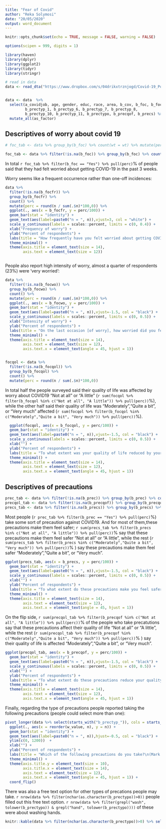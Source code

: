 ```yaml
---
title: "Fear of Covid"
author: "Reka Solymosi"
date: "20/05/2020"
output: word_document
---
```


```r
knitr::opts_chunk$set(echo = TRUE, message = FALSE, warning = FALSE)

options(scipen = 999, digits = 1)

library(haven)
library(dplyr)
library(ggplot2)
library(tidyr)
library(stringr)

# read in data
data <- read_dta("https://www.dropbox.com/s/04drikxtrznjogd/Covid-19_Police_Study_Longitudinal.dta?dl=1")


data <- data  %>% 
  select(a_covidjob, age, gender, educ, race, area, b_cov, b_foc, b_focfr, b_focqol, b_focwo, b_prec, 
         b_prectyp_1, b_prectyp_6, b_prectyp_7, b_prectyp_8, 
         b_prectyp_10, b_prectyp_11, b_prectypo, b_precqof, b_precs) %>% 
  mutate_all(as_factor)

```


## Descriptives of worry about covid 19



```r

# foc_tab <- data %>% group_by(b_foc) %>% count(wt = wt) %>% mutate(perc = round(n / sum(.$n)*100,0))

foc_tab <- data %>% filter(!is.na(b_foc)) %>% group_by(b_foc) %>% count() %>% mutate(perc = round(n / sum(.$n)*100,0))

```


In total `r foc_tab %>% filter(b_foc == "Yes") %>% pull(perc)`% of people said that they had felt worried about getting COVID-19 in the past 3 weeks. 

Worry seems like a frequent occurrence rather than one-off incidences: 

```r

data %>% 
  filter(!is.na(b_focfr)) %>% 
  group_by(b_focfr) %>% 
  count() %>% 
  mutate(perc = round(n / sum(.$n)*100,0)) %>% 
  ggplot(., aes(x = b_focfr, y = perc/100)) + 
  geom_bar(stat = "identity") + 
  geom_text(aes(label=paste0("n = ", n)),vjust=3, col = "white") +
  scale_y_continuous(labels = scales::percent, limits = c(0, 0.4)) +
  xlab("Frequency of worry") + 
  ylab("Percent of respondents") + 
  labs(title = "How frequently have you felt worried about getting COVID-19\nin the last three weeks?") +
  theme_minimal() + 
  theme(axis.title = element_text(size = 14),
        axis.text = element_text(size = 12))



```



People also report high intensity of worry, almost a quarter of respondents (23%) were 'very worried':


```r

data %>% 
  filter(!is.na(b_focwo)) %>% 
  group_by(b_focwo) %>% 
  count() %>% 
  mutate(perc = round(n / sum(.$n)*100,0)) %>% 
  ggplot(., aes(x = b_focwo, y = perc/100)) + 
  geom_bar(stat = "identity") + 
  geom_text(aes(label=paste0("n = ", n)),vjust=-1.5, col = "black") +
  scale_y_continuous(labels = scales::percent, limits = c(0, 0.5)) +
  xlab("Intensity of worry") + 
  ylab("Percent of respondents") + 
  labs(title = "On the last occasion [of worry], how worried did you feel?") +
  theme_minimal() + 
  theme(axis.title = element_text(size = 14),
        axis.text = element_text(size = 12), 
        axis.text.x = element_text(angle = 45, hjust = 1))



```



```r


focqol <- data %>% 
  filter(!is.na(b_focqol)) %>% 
  group_by(b_focqol) %>% 
  count() %>% 
  mutate(perc = round(n / sum(.$n)*100,0))
```



In total half the people surveyed said their quality of life was affected by worry about COVID19 "Not at all" or "A little" (`r sum(focqol %>% filter(b_focqol %in% c("Not at all", "A little")) %>% pull(perc))`%), while the other half said their quality of life was "Moderately","Quite a bit", or "Very much" affected (`r sum(focqol %>% filter(b_focqol %in% c("Moderately","Quite a bit", "Very much")) %>% pull(perc))`%). 


```r


  ggplot(focqol, aes(x = b_focqol, y = perc/100)) + 
  geom_bar(stat = "identity") + 
  geom_text(aes(label=paste0("n = ", n)),vjust=-1.5, col = "black") +
  scale_y_continuous(labels = scales::percent, limits = c(0, 0.5)) +
  xlab("") + 
  ylab("Percent of respondents") + 
  labs(title = "To what extent was your quality of life reduced by your worry about COVID-19?") +
  theme_minimal() + 
  theme(axis.title = element_text(size = 14),
        axis.text = element_text(size = 12), 
        axis.text.x = element_text(angle = 45, hjust = 1))

```


## Descriptives of precautions

```r

prec_tab <- data %>% filter(!is.na(b_prec)) %>% group_by(b_prec) %>% count() %>% mutate(perc = round(n / sum(.$n)*100,0))
precqol_tab <- data %>% filter(!is.na(b_precqof)) %>% group_by(b_precqof) %>% count() %>% mutate(perc = round(n / sum(.$n)*100,0))
precs_tab <- data %>% filter(!is.na(b_precs)) %>% group_by(b_precs) %>% count() %>% mutate(perc = round(n / sum(.$n)*100,0))

```


Most people (`r prec_tab %>% filter(b_prec == "Yes") %>% pull(perc)`%) take some sort of precaution against COVID19. And for most of them,these precautions make them feel safer; `r sum(precs_tab %>% filter(b_precs %in% c("Not at all", "A little")) %>% pull(perc))`% say that these precautions make them feel safer "Not at all" or "A little", while the rest (`r sum(precs_tab %>% filter(b_precs %in% c("Moderately","Quite a bit", "Very much")) %>% pull(perc))`% ) say these precautions make them feel safer "Moderately","Quite a bit", or "Very much". 


```r

ggplot(precs_tab, aes(x = b_precs, y = perc/100)) + 
  geom_bar(stat = "identity") + 
  geom_text(aes(label=paste0("n = ", n)),vjust=-1.5, col = "black") +
  scale_y_continuous(labels = scales::percent, limits = c(0, 0.5)) +
  xlab("") + 
  ylab("Percent of respondents") + 
  labs(title = "To what extent do these precautions make you feel safer?") +
  theme_minimal() + 
  theme(axis.title = element_text(size = 14),
        axis.text = element_text(size = 12), 
        axis.text.x = element_text(angle = 45, hjust = 1))

```




On the flip side, `r sum(precqol_tab %>% filter(b_precqof %in% c("Not at all", "A little")) %>% pull(perc))`% of the people who take precatutions say that these precautions affect their quality of life "Not at all" or "A little", while the rest (`r sum(precqol_tab %>% filter(b_precqof %in% c("Moderately","Quite a bit", "Very much")) %>% pull(perc))`% ) say their quality of life is affected "Moderately","Quite a bit", or "Very much". 


```r

ggplot(precqol_tab, aes(x = b_precqof, y = perc/100)) + 
  geom_bar(stat = "identity") + 
  geom_text(aes(label=paste0("n = ", n)),vjust=-1.5, col = "black") +
  scale_y_continuous(labels = scales::percent, limits = c(0, 0.5)) +
  xlab("") + 
  ylab("Percent of respondents") + 
  labs(title = "To what extent do these precautions reduce your quality of life?") +
  theme_minimal() + 
  theme(axis.title = element_text(size = 14),
        axis.text = element_text(size = 12), 
        axis.text.x = element_text(angle = 45, hjust = 1))

```


Finally, regarding the type of precautions people reported taking the following precautions (people could select more than one): 

```r

pivot_longer(data %>% select(starts_with("b_prectyp_")), cols = starts_with("b_prectyp_"),  names_to = "prec_took") %>% group_by(value) %>% count() %>% filter(!is.na(value)) %>% mutate(w_value = str_wrap(value, 30)) %>% 
  ggplot(., aes(x = reorder(w_value, n), y = n)) + 
  geom_bar(stat = "identity") + 
  geom_text(aes(label=paste0("n = ", n)),hjust=-0.5, col = "black") +
  ylim(c(0, 1200))  +
  xlab("") + 
  ylab("Percent of respondents") + 
  labs(title = "Which of the following precautions do you take?\n(Mark all that apply)") +
  theme_minimal() + 
  theme(axis.title.y = element_text(size = 10),
        axis.title.x = element_text(size = 14),
        axis.text = element_text(size = 12), 
        axis.text.x = element_text(angle = 45, hjust = 1)) + 
  coord_flip()


```


There was also a free text option for other types of precations people may take. `r nrow(data %>% filter(nchar(as.character(b_prectypo))>0))` people filled out this free text option. `r nrow(data %>% filter(grepl("wash", tolower(b_prectypo)) & grepl("hand", tolower(b_prectypo))))` of these were about washing hands. 

```r

knitr::kable(data %>% filter(nchar(as.character(b_prectypo))>0) %>% select(b_prectypo) )

```

